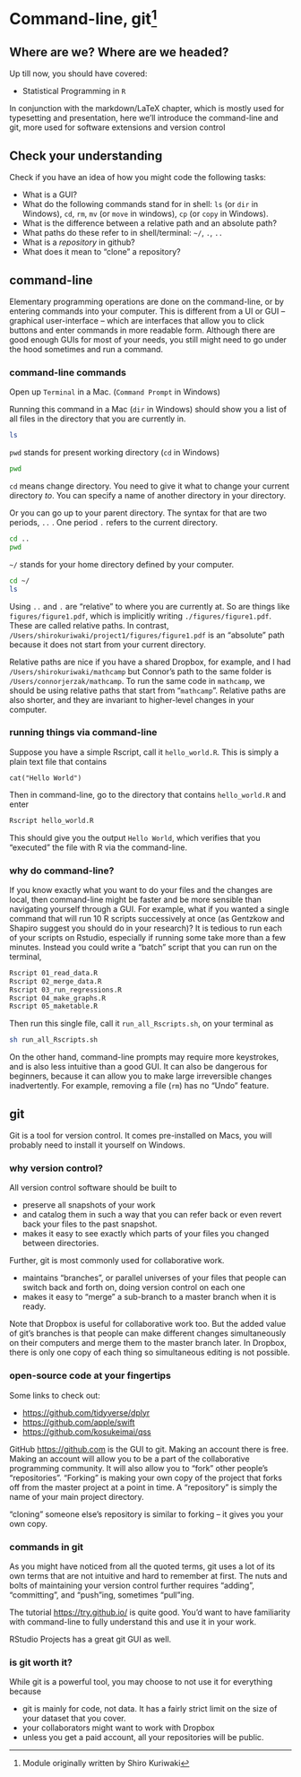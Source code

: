 #  Command-line, git^[Module originally written by Shiro Kuriwaki] {#commandline-git}



## Where are we? Where are we headed?

Up till now, you should have covered:

* Statistical Programming in `R`

In conjunction with the markdown/LaTeX chapter, which is mostly used for typesetting and presentation, here we'll introduce the command-line and git, more used for software extensions and version control

## Check your understanding

Check if you have an idea of how you might code the following tasks:

* What is a GUI?
* What do the following commands stand for in shell: `ls` (or `dir` in Windows), `cd`, `rm`, `mv` (or `move` in windows), `cp` (or `copy` in Windows).
* What is the difference between a relative path and an absolute path?
* What paths do these refer to in shell/terminal: `~/`, `.`, `..`
* What is a _repository_ in github?
* What does it mean to "clone" a repository?

## command-line

Elementary programming operations are done on the command-line, or by entering commands into your computer. This is different from a UI or GUI -- graphical user-interface -- which are interfaces that allow you to click buttons and enter commands in more readable form. Although there are good enough GUIs for most of your needs, you still might need to go under the hood sometimes and run a command. 



### command-line commands
Open up `Terminal` in a Mac. (`Command Prompt` in Windows)

Running this command in a Mac (`dir` in Windows) should show you a list of all files in the directory that you are currently in.
```bash
ls
```

`pwd` stands for present working directory (`cd` in Windows)
```bash
pwd
```

`cd` means change directory. You need to give it what to change your current directory _to_. You can specify a name of another directory in your directory. 

Or you can go up to your parent directory. The syntax for that are two periods, `..` . One period `.` refers to the current directory.

```bash
cd ..
pwd
```


`~/` stands for your home directory defined by your computer. 
```bash
cd ~/
ls
```


Using `..` and `.` are "relative" to where you are currently at. So are things like `figures/figure1.pdf`, which is implicitly writing `./figures/figure1.pdf`. These are called relative paths. In contrast, `/Users/shirokuriwaki/project1/figures/figure1.pdf` is an "absolute" path because it does not start from your current directory.

Relative paths are nice if you have a shared Dropbox, for example, and I had `/Users/shirokuriwaki/mathcamp` but Connor's path to the same folder is `/Users/connorjerzak/mathcamp`. To run the same code in `mathcamp`, we should be using relative paths that start from "`mathcamp`". Relative paths are also shorter, and they are invariant to higher-level changes in your computer.



### running things via command-line
Suppose you have a simple Rscript, call it `hello_world.R`. This is simply a plain text file that contains
```
cat("Hello World")
```

Then in command-line, go to the directory that contains `hello_world.R` and enter

```bash
Rscript hello_world.R
```

This should give you the output `Hello World`, which verifies that you "executed" the file with R via the command-line. 

### why do command-line?
If you know exactly what you want to do your files and the changes are local, then command-line might be faster and be more sensible than navigating yourself through a GUI. For example, what if you wanted a single command that will run 10 R scripts successively at once (as Gentzkow and Shapiro suggest you should do in your research)? It is tedious to run each of your scripts on Rstudio, especially if running some take more than a few minutes. Instead you could write a "batch" script that you can run on the terminal,

```bash
Rscript 01_read_data.R
Rscript 02_merge_data.R
Rscript 03_run_regressions.R
Rscript 04_make_graphs.R
Rscript 05_maketable.R
```

Then run this single file, call it `run_all_Rscripts.sh`, on your terminal as
```bash
sh run_all_Rscripts.sh
```


On the other hand, command-line prompts may require more keystrokes, and is also less intuitive than a good GUI. It can also be dangerous for beginners, because it can allow you to make large irreversible changes inadvertently. For example, removing a file (`rm`) has no "Undo" feature. 





## git

Git is a tool for version control. It comes pre-installed on Macs, you will probably need to install it yourself on Windows. 

### why version control?
All version control software should be built to 

* preserve all snapshots of your work
* and catalog them in such a way that you can refer back or even revert back your files to the past snapshot. 
* makes it easy to see exactly which parts of your files you changed between directories.

Further, git is most commonly used for collaborative work.

* maintains "branches", or parallel universes of your files that people can switch back and forth on, doing version control on each one
* makes it easy to "merge" a sub-branch to a master branch when it is ready.

Note that Dropbox is useful for collaborative work too. But the added value of git's branches is that people can make different changes simultaneously on their computers and merge them to the master branch later. In Dropbox, there is only one copy of each thing so simultaneous editing is not possible. 

### open-source code at your fingertips
Some links to check out:

* <https://github.com/tidyverse/dplyr>
* <https://github.com/apple/swift>
* <https://github.com/kosukeimai/qss>


GitHub <https://github.com> is the GUI to git. Making an account there is free. Making an account will allow you to be a part of the collaborative programming community. It will also allow you to "fork" other people's "repositories". "Forking" is making your own copy of the project that forks off from the master project at a point in time. A "repository" is simply the name of your main project directory.

"cloning" someone else's repository is similar to forking -- it gives you your own copy. 

### commands in git
As you might have noticed from all the quoted terms, git uses a lot of its own terms that are not intuitive and hard to remember at first. The nuts and bolts of maintaining your version control further requires "adding", "committing", and "push"ing, sometimes "pull"ing.

The tutorial <https://try.github.io/> is quite good. You'd want to have familiarity with command-line to fully understand this and use it in your work.

RStudio Projects has a great git GUI as well. 


### is git worth it?

While git is a powerful tool, you may choose to not use it for everything because 

* git is mainly for code, not data. It has a fairly strict limit on the size of your dataset that you cover.
* your collaborators might want to work with Dropbox
* unless you get a paid account, all your repositories will be public. 
